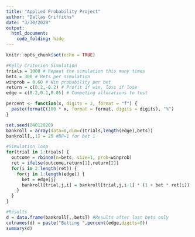 ---
title: "Applied Probability Project"
author: "Dallas Griffiths"
date: "3/30/2020"
output: 
  html_document:
    code_folding: hide
---

```{r setup, include=FALSE}
knitr::opts_chunk$set(echo = TRUE)
```

```{r}
#Kelly Criterion Simulation
trials = 1000 # Repeat the simulation this many times
bets = 300 # Bets per simulation
winprob = 0.60 # Win probability per bet
return = c(0.2,-0.2) # Profit if win, loss if lose
edge = c(0.2,0.1,0.05) # Competing allocations to test

percent <- function(x, digits = 2, format = "f") {
  paste(formatC(100 * x, format = format, digits = digits), "%")
}
```

```{r}
set.seed(04012020)
bankroll = array(data=0,dim=c(trials,length(edge),bets))
bankroll[,,1] = 25 #BR=1 for bet 1
```

```{r}
#Simulation loop
for(trial in 1:trials) {
  outcome = rbinom(n=bets, size=1, prob=winprob)
  ret = ifelse(outcome,return[1],return[2])
  for(i in 2:length(ret)) {
    for(j in 1:length(edge)) {
      bet = edge[j]
      bankroll[trial,j,i] = bankroll[trial,j,i-1] * (1 + bet * ret[i])
    }
  }
}
```

```{r}
#Results
d = data.frame(bankroll[,,bets]) #Results after last bets only
colnames(d) = paste("Betting ",percent(edge,digits=0))
summary(d)
```
